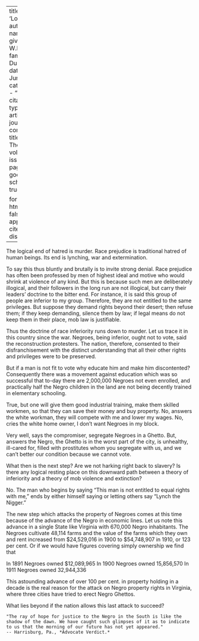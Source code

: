 
---
title: 'Logic'
author:
  - name:
      given: W.E.B.
      family: Du Bois
date: Jun. 1913
categories: 
  - ""
citation: 
  type: article-journal
  container-title: The Crisis
  volume: 6
  issue: 2
  page: 81
google-scholar: true

format:
  html:
    toc: false
    appendix-cite-as: display
---


The logical end of hatred is murder. Race prejudice is traditional hatred of human beings. Its end is lynching, war and extermination.

To say this thus bluntly and brutally is to invite strong denial. Race prejudice has often been professed by men of highest ideal and motive who would shrink at violence of any kind. But this is because such men are deliberately illogical, and their followers in the long run are not illogical, but carry their leaders' doctrine to the bitter end. For instance, it is said this group of people are inferior to my group. Therefore, they are not entitled to the same privileges. But suppose they demand rights beyond their desert; then refuse them; if they keep demanding, silence them by law; if legal means do not keep them in their place, mob law is justifiable.

Thus the doctrine of race inferiority runs down to murder. Let us trace it in this country since the war. Negroes, being inferior, ought not to vote, said the reconstruction protesters. The nation, therefore, consented to their disfranchisement with the distinct understanding that all their other rights and privileges were to be preserved.

But if a man is not fit to vote why educate him and make him discontented? Consequently there was a movement against education which was so successful that to-day there are 2,000,000 Negroes not even enrolled, and practically half the Negro children in the land are not being decently trained in elementary schooling.

True, but one will give them good industrial training, make them skilled workmen, so that they can save their money and buy property. No, answers the white workman, they will compete with me and lower my wages. No, cries the white home owner, I don't want Negroes in my block.

Very well, says the compromiser, segregate Negroes in a Ghetto. But, answers the Negro, the Ghetto is in the worst part of the city, is unhealthy, ill-cared for, filled with prostitutes whom you segregate with us, and we can't better our condition because we cannot vote.

What then is the next step? Are we not harking right back to slavery? Is there any logical resting place on this downward path between a theory of inferiority and a theory of mob violence and extinction?

No. The man who begins by saying "This man is not entitled to equal rights with me," ends by either himself saying or letting others say "Lynch the Nigger."

The new step which attacks the property of Negroes comes at this time because of the advance of the Negro in economic lines. Let us note this advance in a single State like Virginia with 670,000 Negro inhabitants. The Negroes cultivate 48,114 farms and the value of the farms which they own and rent increased from $24,529,016 in 1900 to $54,748,907 in 1910, or 123 per cent. Or if we would have figures covering simply ownership we find that

In 1891 Negroes owned $12,089,965
In 1900 Negroes owned 15,856,570
In 1911 Negroes owned 32,944,336

This astounding advance of over 100 per cent. in property holding in a decade is the real reason for the attack on Negro property rights in Virginia, where three cities have tried to erect Negro Ghettos.

What lies beyond if the nation allows this last attack to succeed?

```epigraph
"The ray of hope for justice to the Negro in the South is like the shadow of the dawn. We have caught such glimpses of it as to indicate to us that the morning of our future has not yet appeared."
-- Harrisburg, Pa., *Advocate Verdict.*
```

